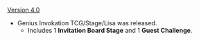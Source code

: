 {{Change History/Header}}
[[Version 4.0]]
* Genius Invokation TCG/Stage/Lisa was released.
** Includes 1 '''Invitation Board Stage''' and 1 '''Guest Challenge'''.
